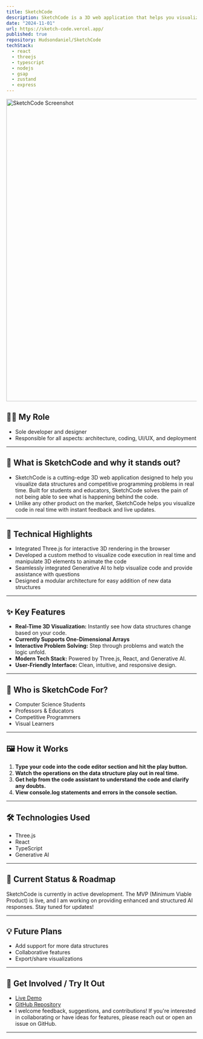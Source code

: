 ```yaml
---
title: SketchCode
description: SketchCode is a 3D web application that helps you visualize data structures and competitive programming problems in real time using ThreeJS, Generative AI and React
date: "2024-11-01"
url: https://sketch-code.vercel.app/
published: true
repository: Hudsondaniel/SketchCode
techStack:
  - react
  - threejs
  - typescript
  - nodejs
  - gsap
  - zustand
  - express
---
```


<a href="https://sketch-code.vercel.app/" className="block hover:opacity-75 transition-opacity duration-200">
    <img 
        src="/Project-Pics/Sketchcode-snap.png" 
        alt="SketchCode Screenshot" 
        className="rounded-lg shadow-2xl border border-zinc-800"
        width="800" 
        height="800" 
    />
</a>

## 👨‍💻 My Role

- Sole developer and designer
- Responsible for all aspects: architecture, coding, UI/UX, and deployment

---

## 🚀 What is SketchCode and why it stands out?

- SketchCode is a cutting-edge 3D web application designed to help you visualize data structures and competitive programming problems in real time. Built for students and educators, SketchCode solves the pain of not being able to see what is happening behind the code.
- Unlike any other product on the market, SketchCode helps you visualize code in real time with instant feedback and live updates.

---

## 🧩 Technical Highlights

- Integrated Three.js for interactive 3D rendering in the browser
- Developed a custom method to visualize code execution in real time and manipulate 3D elements to animate the code
- Seamlessly integrated Generative AI to help visualize code and provide assistance with questions
- Designed a modular architecture for easy addition of new data structures

---

## ✨ Key Features

- **Real-Time 3D Visualization:** Instantly see how data structures change based on your code.
- **Currently Supports One-Dimensional Arrays**
- **Interactive Problem Solving:** Step through problems and watch the logic unfold.
- **Modern Tech Stack:** Powered by Three.js, React, and Generative AI.
- **User-Friendly Interface:** Clean, intuitive, and responsive design.

---

## 🎯 Who is SketchCode For?

- Computer Science Students
- Professors & Educators
- Competitive Programmers
- Visual Learners

---

## 🖼️ How it Works

1. **Type your code into the code editor section and hit the play button.**
2. **Watch the operations on the data structure play out in real time.**
3. **Get help from the code assistant to understand the code and clarify any doubts.**
4. **View console.log statements and errors in the console section.**

---

## 🛠️ Technologies Used

- Three.js
- React
- TypeScript
- Generative AI

---

## 🚧 Current Status & Roadmap

SketchCode is currently in active development. The MVP (Minimum Viable Product) is live, and I am working on providing enhanced and structured AI responses. Stay tuned for updates!

---

## 💡 Future Plans

- Add support for more data structures
- Collaborative features
- Export/share visualizations

---

## 🙌 Get Involved / Try It Out

- [Live Demo](https://sketch-code.vercel.app/)
- [GitHub Repository](https://github.com/Hudsondaniel/SketchCode)
- I welcome feedback, suggestions, and contributions! If you're interested in collaborating or have ideas for features, please reach out or open an issue on GitHub.

---
